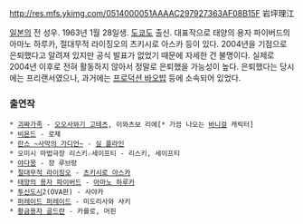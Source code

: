 http://res.mfs.ykimg.com/0514000051AAAAC297927363AF08B15F
岩坪理江

[[일본]]의 전 성우. 1963년 1월 28일생. [[도쿄]]도 출신. 대표작으로 태양의 용자 파이버드의 아마노 하루카, 절대무적 라이징오의 츠키시로 아스카 등이 있다.
2004년을 기점으로 은퇴했다고 알려져 있지만 공식 발표가 없었기 때문에 자세한 건 불명이다. 실제로 2004년 이후로 전혀 활동하지 않아서 정말로 은퇴했을 가능성이 높다. 은퇴했다는 당시에는 프리랜서였으나, 과거에는 [[프로덕션 바오밥]] 등에 소속되어 있었다.

=== 출연작 ===
 * [[괴짜가족]] - [[오오사와기 고테츠]], 이와츠보 리에[* 가끔 나오는 [[바니걸]] 캐릭터] 
 * [[비욘드]] - 로제
 * [[란스 시리즈|란스 ~사막의 가디언~]] - [[실 플라인]]
 * 오미시 마법극장 리스키☆세이프티 - 리스키, 세이프티
 * [[야다몽]] - 쟝 루브랑
 * [[절대무적 라이징오]] - [[츠키시로 아스카]]
 * [[태양의 용자 파이버드]] - [[아마노 하루카]]
 * [[투신도시]]2(OVA판) - 사야카
 * [[퍼레이드 퍼레이드]] - 미도리사와 사키
 * [[황금용자 골드란]] - 카를로, 머핀
